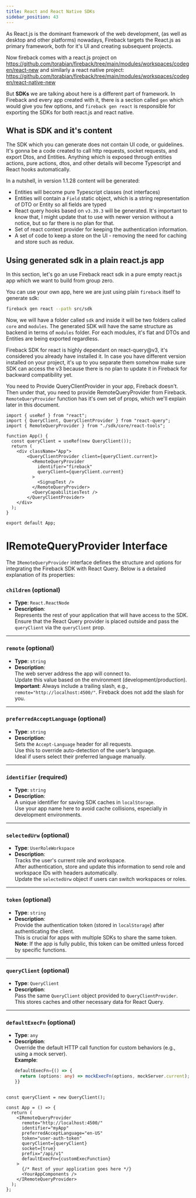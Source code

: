 ```yaml
---
title: React and React Native SDKs
sidebar_position: 43
---
```


As React.js is the dominant framework of the web development, (as well as desktop and other platforms) nowadays,
Fireback targets the React.js as primary framework, both for it's UI and creating subsequent projects.

Now fireback comes with a react.js project on https://github.com/torabian/fireback/tree/main/modules/workspaces/codegen/react-new
and similarly a react native project: https://github.com/torabian/fireback/tree/main/modules/workspaces/codegen/react-native-new

But **SDKs** we are talking about here is a different part of framework. In Fireback and every app created with it,
there is a section called `gen` which would give you few options, and `fireback gen react` is responsible for exporting the SDKs for both react.js and react native.

## What is SDK and it's content

The SDK which you can generate does not contain UI code, or guidelines. It's gonna be a code created
to call http requests, socket requests, and export Dtos, and Entities. Anything which is exposed through 
entities actions, pure actions, dtos, and other details will become Typescript and React hooks automatically.

In a nutshell, in version 1.1.28 content will be generated:

* Entities will become pure Typescript classes (not interfaces)
* Entities will contain a `Field` static object, which is a string representation of DTO or Entity
so all fields are typed
* React query hooks based on `v3.39.3` will be generated. It's important to know that,
I might update that to use with newer version without a notice, but so far there is no plan for that.
* Set of react context provider for keeping the authentication information.
* A set of code to keep a store on the UI - removing the need for caching and store such as redux.

## Using generated sdk in a plain react.js app

In this section, let's go an use Fireback react sdk in a pure empty react.js app which we want to build from
group zero. 

You can use your own app, here we are just using plain `fireback` itself to generate sdk:

```bash
fireback gen react --path src/sdk
```

Now, we will have a folder called `sdk` and inside it will be two folders called `core` and `modules`.
The generated SDK will have the same structure as backend in terms of `modules` folder.
For each modules, it's flat and DTOs and Entities are being exported regardless.

Fireback SDK for react is highly dependant on react-query@v3, it's considered you already
have installed it. In case you have different version installed on your project, it's up to you
separate them somehow make sure SDK can access the v3 because there is no plan to update it in Fireback
for backward compatibility yet.

You need to Provide QueryClientProvider in your app, Fireback doesn't. Then under that, you need to
provide RemoteQueryProvider from Fireback. `RemoteQueryProvider` function has it's own set of props,
which we'll explain later in this document.

```
import { useRef } from "react";
import { QueryClient, QueryClientProvider } from "react-query";
import { RemoteQueryProvider } from "./sdk/core/react-tools";

function App() {
  const queryClient = useRef(new QueryClient());
  return (
    <div className="App">
        <QueryClientProvider client={queryClient.current}>
          <RemoteQueryProvider
            identifier="fireback"
            queryClient={queryClient.current}
          >
            <SignupTest />
          </RemoteQueryProvider>
          <QueryCapabilitiesTest />
        </QueryClientProvider>
    </div>
  );
}

export default App;

```

# **IRemoteQueryProvider Interface**

The `IRemoteQueryProvider` interface defines the structure and options for integrating the Fireback SDK with React Query. Below is a detailed explanation of its properties:


### **`children`** (optional)  
- **Type**: `React.ReactNode`  
- **Description**:  
  Represents the rest of your application that will have access to the SDK.  
  Ensure that the React Query provider is placed outside and pass the `queryClient` via the `queryClient` prop.  

---

### **`remote`** (optional)  
- **Type**: `string`  
- **Description**:  
  The web server address the app will connect to.  
  Update this value based on the environment (development/production).  
  **Important**: Always include a trailing slash, e.g., `remote="http://localhost:4500/"`. Fireback does not add the slash for you.

---

### **`preferredAcceptLanguage`** (optional)  
- **Type**: `string`  
- **Description**:  
  Sets the `Accept-Language` header for all requests.  
  Use this to override auto-detection of the user’s language.  
  Ideal if users select their preferred language manually.

---

### **`identifier`** (required)  
- **Type**: `string`  
- **Description**:  
  A unique identifier for saving SDK caches in `localStorage`.  
  Use your app name here to avoid cache collisions, especially in development environments.

---

### **`selectedUrw`** (optional)  
- **Type**: `UserRoleWorkspace`  
- **Description**:  
  Tracks the user's current role and workspace.  
  After authentication, store and update this information to send role and workspace IDs with headers automatically.  
  Update the `selectedUrw` object if users can switch workspaces or roles.

---

### **`token`** (optional)  
- **Type**: `string`  
- **Description**:  
  Provide the authentication token (stored in `localStorage`) after authenticating the client.  
  This is crucial for apps with multiple SDKs to share the same token.  
  **Note**: If the app is fully public, this token can be omitted unless forced by specific functions.

---

### **`queryClient`** (optional)  
- **Type**: `QueryClient`  
- **Description**:  
  Pass the same `QueryClient` object provided to `QueryClientProvider`.  
  This stores caches and other necessary data for React Query.

---

### **`defaultExecFn`** (optional)  
- **Type**: `any`  
- **Description**:  
  Override the default HTTP call function for custom behaviors (e.g., using a mock server).  
  **Example**:  
  ```typescript
  defaultExecFn={() => {
    return (options: any) => mockExecFn(options, mockServer.current);
  }}


```

const queryClient = new QueryClient();

const App = () => {
  return (
    <IRemoteQueryProvider
      remote="http://localhost:4500/"
      identifier="myApp"
      preferredAcceptLanguage="en-US"
      token="user-auth-token"
      queryClient={queryClient}
      socket={true}
      prefix="/api/v1"
      defaultExecFn={customExecFunction}
    >
      {/* Rest of your application goes here */}
      <YourAppComponents />
    </IRemoteQueryProvider>
  );
};


```
